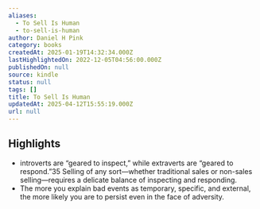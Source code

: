 ```yaml
---
aliases:
  - To Sell Is Human
  - to-sell-is-human
author: Daniel H Pink
category: books
createdAt: 2025-01-19T14:32:34.000Z
lastHighlightedOn: 2022-12-05T04:56:00.000Z
publishedOn: null
source: kindle
status: null
tags: []
title: To Sell Is Human
updatedAt: 2025-04-12T15:55:19.000Z
url: null
---
```

## Highlights

- introverts are “geared to inspect,” while extraverts are “geared to respond.”35 Selling of any sort—whether traditional sales or non-sales selling—requires a delicate balance of inspecting and responding.
- The more you explain bad events as temporary, specific, and external, the more likely you are to persist even in the face of adversity.
